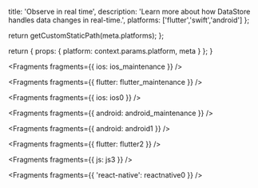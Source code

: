                   
  title: 'Observe in real time',
  description: 'Learn more about how DataStore handles data changes in real-time.',
  platforms: ['flutter','swift','android']
};

  return getCustomStaticPath(meta.platforms);
};

  return {
    props: {
      platform: context.params.platform,
      meta
    }
  };
}
          



<Fragments fragments={{ ios: ios_maintenance }} />


<Fragments fragments={{ flutter: flutter_maintenance }} />


<Fragments fragments={{ ios: ios0 }} />


<Fragments fragments={{ android: android_maintenance }} />


<Fragments fragments={{ android: android1 }} />


<Fragments fragments={{ flutter: flutter2 }} />


<Fragments fragments={{ js: js3 }} />


<Fragments fragments={{ 'react-native': reactnative0 }} />
